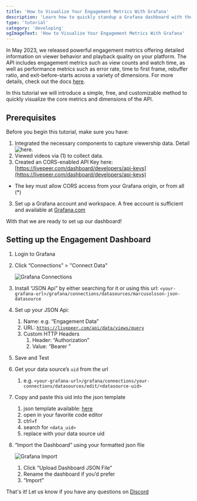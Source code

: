 ```yaml
---
title: 'How to Visualize Your Engagement Metrics With Grafana'
description: 'Learn how to quickly standup a Grafana dashboard with the core engagement and performance metrics of your video platform'
type: 'tutorial'
category: 'developing'
ogImageText: 'How to Visualize Your Engagement Metrics With Grafana'
---
```



<BlogHeader />

In May 2023, we released powerful engagement metrics offering detailed information on viewer behavior and playback quality on your platform. 
The API includes engagement metrics such as view counts and watch time, as well as performance metrics such as error rate, time to first frame, rebuffer ratio, and exit-before-starts across a variety of dimensions.
For more details, check out the docs [here](https://docs.livepeer.org/guides/developing/viewer-engagement.en-US).

In this tutorial we will introduce a simple, free, and customizable method to quickly visualize the core metrics and dimensions of the API. 

## Prerequisites

Before you begin this tutorial, make sure you have:
1. Integrated the necessary components to capture viewership data. Detail ![here](https://docs.livepeer.org/guides/developing/viewer-engagement.en-US#registering-views).
2. Viewed videos via (1) to collect data.
3. Created an CORS-enabled API Key here: [https://livepeer.com/dashboard/developers/api-keys](https://livepeer.com/dashboard/developers/api-keys)
  * The key must allow CORS access from your Grafana origin, or from all (*)
3. Set up a Grafana account and workspace. A free account is sufficient and available at [Grafana.com](https://grafana.com/)

With that we are ready to set up our dashboard!

## Setting up the Engagement Dashboard

1. Login to Grafana
2. Click “Connections” > "Connect Data"

    ![Grafana Connections](/images/tutorials/grafana-connections.jpg)

3. Install “JSON Api” by either searching for it or using this url: `<your-grafana-url>/grafana/connections/datasources/marcusolsson-json-datasource`
4. Set up your JSON Api:
    1. Name: e.g. “Engagement Data”
    2. URL: [`https://livepeer.com/api/data/views/query`](https://livepeer.com/api/data/views/query)
    3. Custom HTTP Headers
        1. Header: “Authorization”
        2. Value: “Bearer <your api key>”
5. Save and Test
6. Get your data source’s `uid` from the url
    1. e.g. `<your-grafana-url>/grafana/connections/your-connections/datasources/edit/<datasource-uid>`
7. Copy and paste this uid into the json template
    1. json template available: [here](https://gist.github.com/ecmulli/20d7f24c784ba17eb53278c3014ac638)
    2. open in your favorite code editor
    3. ctrl+f 
    4. search for `<data_uid>` 
    5. replace with your data source uid 
8. “Import the Dashboard” using your formatted json file
    
    ![Grafana Import](/images/tutorials/grafana-import-dashboard)
    
    1. Click “Upload Dashboard JSON File”
    2. Rename the dashboard if you’d prefer
    3. “Import”

That's it! Let us know if you have any questions on [Discord](https://discord.gg/livepeer)
